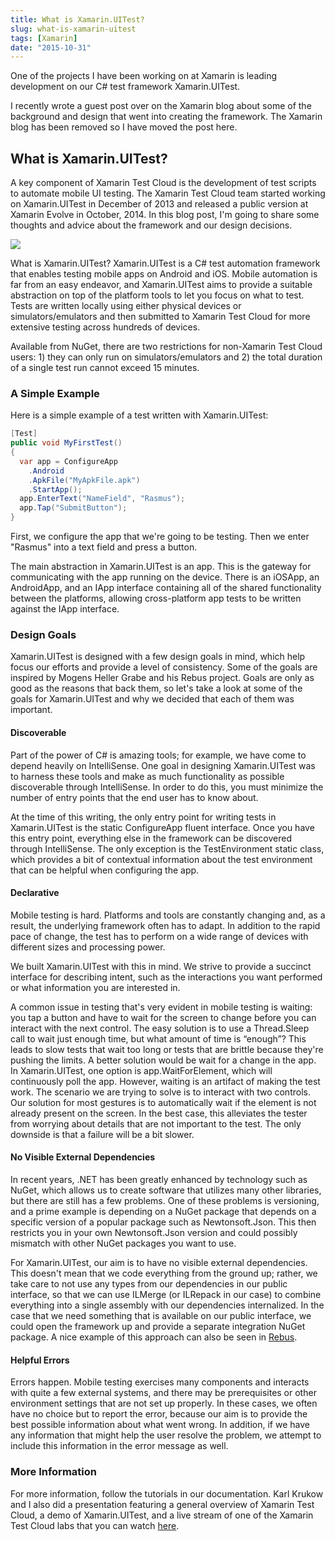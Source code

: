 ```yaml
---
title: What is Xamarin.UITest?
slug: what-is-xamarin-uitest
tags: [Xamarin]
date: "2015-10-31"
---
```

One of the projects I have been working on at Xamarin is leading development on our C# test framework Xamarin.UITest.

I recently wrote a guest post over on the Xamarin blog about some of the background and design that went into creating the framework. The Xamarin blog has been removed so I have moved the post here.


## What is Xamarin.UITest?

A key component of Xamarin Test Cloud is the development of test scripts to automate mobile UI testing. The Xamarin Test Cloud team started working on Xamarin.UITest in December of 2013 and released a public version at Xamarin Evolve in October, 2014. In this blog post, I'm going to share some thoughts and advice about the framework and our design decisions.

<img src="/TestCloudReport.png" />

What is Xamarin.UITest?
Xamarin.UITest is a C# test automation framework that enables testing mobile apps on Android and iOS. Mobile automation is far from an easy endeavor, and Xamarin.UITest aims to provide a suitable abstraction on top of the platform tools to let you focus on what to test. Tests are written locally using either physical devices or simulators/emulators and then submitted to Xamarin Test Cloud for more extensive testing across hundreds of devices.

Available from NuGet, there are two restrictions for non-Xamarin Test Cloud users: 1) they can only run on simulators/emulators and 2) the total duration of a single test run cannot exceed 15 minutes.

### A Simple Example
Here is a simple example of a test written with Xamarin.UITest:

```csharp
[Test]
public void MyFirstTest()
{
  var app = ConfigureApp
    .Android
    .ApkFile("MyApkFile.apk")
    .StartApp();
  app.EnterText("NameField", "Rasmus");
  app.Tap("SubmitButton");
}
```

First, we configure the app that we're going to be testing. Then we enter "Rasmus" into a text field and press a button.

The main abstraction in Xamarin.UITest is an app. This is the gateway for communicating with the app running on the device. There is an iOSApp, an AndroidApp, and an IApp interface containing all of the shared functionality between the platforms, allowing cross-platform app tests to be written against the IApp interface.

### Design Goals
Xamarin.UITest is designed with a few design goals in mind, which help focus our efforts and provide a level of consistency. Some of the goals are inspired by Mogens Heller Grabe and his Rebus project. Goals are only as good as the reasons that back them, so let's take a look at some of the goals for Xamarin.UITest and why we decided that each of them was important.

#### Discoverable
Part of the power of C# is amazing tools; for example, we have come to depend heavily on IntelliSense. One goal in designing Xamarin.UITest was to harness these tools and make as much functionality as possible discoverable through IntelliSense. In order to do this, you must minimize the number of entry points that the end user has to know about.

At the time of this writing, the only entry point for writing tests in Xamarin.UITest is the static ConfigureApp fluent interface. Once you have this entry point, everything else in the framework can be discovered through IntelliSense. The only exception is the TestEnvironment static class, which provides a bit of contextual information about the test environment that can be helpful when configuring the app.

#### Declarative
Mobile testing is hard. Platforms and tools are constantly changing and, as a result, the underlying framework often has to adapt. In addition to the rapid pace of change, the test has to perform on a wide range of devices with different sizes and processing power.

We built Xamarin.UITest with this in mind. We strive to provide a succinct interface for describing intent, such as the interactions you want performed or what information you are interested in.

A common issue in testing that's very evident in mobile testing is waiting: you tap a button and have to wait for the screen to change before you can interact with the next control. The easy solution is to use a Thread.Sleep call to wait just enough time, but what amount of time is “enough”? This leads to slow tests that wait too long or tests that are brittle because they're pushing the limits. A better solution would be wait for a change in the app. In Xamarin.UITest, one option is app.WaitForElement, which will continuously poll the app. However, waiting is an artifact of making the test work. The scenario we are trying to solve is to interact with two controls. Our solution for most gestures is to automatically wait if the element is not already present on the screen. In the best case, this alleviates the tester from worrying about details that are not important to the test. The only downside is that a failure will be a bit slower.

#### No Visible External Dependencies
In recent years, .NET has been greatly enhanced by technology such as NuGet, which allows us to create software that utilizes many other libraries, but there are still has a few problems. One of these problems is versioning, and a prime example is depending on a NuGet package that depends on a specific version of a popular package such as Newtonsoft.Json. This then restricts you in your own Newtonsoft.Json version and could possibly mismatch with other NuGet packages you want to use.

For Xamarin.UITest, our aim is to have no visible external dependencies. This doesn't mean that we code everything from the ground up; rather, we take care to not use any types from our dependencies in our public interface, so that we can use ILMerge (or ILRepack in our case) to combine everything into a single assembly with our dependencies internalized. In the case that we need something that is available on our public interface, we could open the framework up and provide a separate integration NuGet package. A nice example of this approach can also be seen in [Rebus](https://github.com/rebus-org/Rebus).

#### Helpful Errors
Errors happen. Mobile testing exercises many components and interacts with quite a few external systems, and there may be prerequisites or other environment settings that are not set up properly. In these cases, we often have no choice but to report the error, because our aim is to provide the best possible information about what went wrong. In addition, if we have any information that might help the user resolve the problem, we attempt to include this information in the error message as well.

### More Information
For more information, follow the tutorials in our documentation. Karl Krukow and I also did a presentation featuring a general overview of Xamarin Test Cloud, a demo of Xamarin.UITest, and a live stream of one of the Xamarin Test Cloud labs that you can watch [here](https://www.youtube.com/watch?v=PQMBCoVIABI).